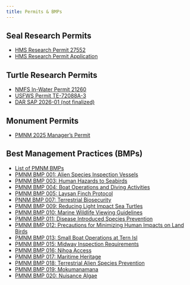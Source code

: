 ```yaml
---
title: Permits & BMPs
---
```


## Seal Research Permits
-   [HMS Research Permit 27552](https://drive.google.com/file/d/1JNinvFOBJFVaElg4V1NJkUlKzGuAesB_/view?usp=sharing){.external target="_blank"}
-   [HMS Research Permit Application](https://drive.google.com/file/d/1WvMYssERN_cb8nq0N2PEpWohTI4EqJ9x/view?usp=sharing){.external target="_blank"}

## Turtle Research Permits
-   [NMFS In-Water Permit 21260](https://drive.google.com/drive/folders/18-yRzObQei76xE1zPHUG-ENWtHSak5sY?usp=drive_link){.external target="_blank"}
-   [USFWS Permit TE-72088A-3](https://drive.google.com/drive/folders/1A-bTwYba0U2PjLywLYrGJufWXxt7encH?usp=drive_link){.external target="_blank"}
-   [DAR SAP 2026-01 (not finalized)](https://drive.google.com/file/d/1f37Rt3rzY5BvUUZZl9FS1DXP4DHgjrfE/view?usp=drive_link){.external target="_blank"}

## Monument Permits
-   [PMNM 2025 Manager's Permit](https://drive.google.com/file/d/102-eJExz8kux1uAbWQeRGvmkDLYdociK/view?usp=sharing){.external target="_blank"}

## Best Management Practices (BMPs)
-   [List of PMNM BMPs](https://www.papahanaumokuakea.gov/permit/bestmanagement.html){.external target="_blank"}
-   [PMNM BMP 001: Alien Species Inspection Vessels](https://drive.google.com/file/d/1ahwjtV2ua7ps4dKhYl1LBSEPatJY7bZ3/view?usp=sharing){.external target="_blank"}
-   [PMNM BMP 003: Human Hazards to Seabirds](https://drive.google.com/file/d/1SENO9tjqoL7jAUpW-jhmXB9fcmS7b3f-/view?usp=sharing){.external target="_blank"}
-   [PMNM BMP 004: Boat Operations and Diving Activities](https://drive.google.com/file/d/1FmPNN7uj1tZj_HYXg5J3mZnfXPXZodWk/view?usp=sharing){.external target="_blank"}
-   [PMNM BMP 005: Laysan Finch Protocol](https://drive.google.com/file/d/14G53crPbASJmeqNeItS39KdM0Poa5PX5/view?usp=sharing){.external target="_blank"}
-   [PNNM BMP 007: Terrestrial Biosecurity](https://drive.google.com/file/d/1lm2aUKkc3Yco7hNbRkKPPULHyGLHgTsZ/view?usp=sharing){.external target="_blank"}
-   [PMNM BMP 009: Reducing Light Impact Sea Turtles](https://drive.google.com/file/d/1FFGDmS7y3mlG2NPCjt20h4hQU76qq26c/view?usp=sharing){.external target="_blank"}
-   [PMNM BMP 010: Marine Wildlife Viewing Guidelines](https://drive.google.com/file/d/1LFGaDE2m_YCjlMGSWPBDzwNxNKDTUqg3/view?usp=sharing){.external target="_blank"}
-   [PMNM BMP 011: Disease Introduced Species Prevention](https://drive.google.com/file/d/1UQPAvenhAUXKg3wkRpVILbogqp8fjwzu/view?usp=sharing){.external target="_blank"}
-   [PMNM BMP 012: Precautions for Minimizing Human Impacts on Land Birds](https://drive.google.com/file/d/1EqIHyQFuvw4UXJeCLXZ06NNo_U39Dz0r/view?usp=sharing){.external target="_blank"}
-   [PMNM BMP 013: Small Boat Operations at Tern Isl](https://drive.google.com/file/d/1ExTq8s4llkiHGYXmIUemmX0MVjZeyDfi/view?usp=sharing){.external target="_blank"}
-   [PMNM BMP 015: Midway Inspection Requirements](https://drive.google.com/file/d/1cH5WTKCK2mlcOSxyyo6m1-wHt4U9Cva3/view?usp=sharing){.external target="_blank"}
-   [PMNM BMP 016: Nihoa Access](https://drive.google.com/file/d/1__OVrVUB_FnvoCB-tbWpujGUVXWm_gdV/view?usp=sharing){.external target="_blank"}
-   [PMNM BMP 017: Maritime Heritage](https://drive.google.com/file/d/1RMYrG8pWZ4aqhwhh-a3L7nwb7iTKnAXg/view?usp=sharing){.external target="_blank"}
-   [PMNM BMP 018: Terrestrial Alien Species Prevention](https://drive.google.com/file/d/1vU5ERL_4AuAjLq3oWNFXxmvDWRFEicf0/view?usp=sharing){.external target="_blank"}
-   [PMNM BMP 019: Mokumanamana](https://drive.google.com/file/d/1NiZ56JjSGiUeJyEVjzgO-BSa41MNNEcx/view?usp=sharing){.external target="_blank"}
-   [PMNM BMP 020: Nuisance Algae](https://drive.google.com/file/d/1nqi5KwJ9qq2UKAXlMQo5yV1TijFk2JuY/view?usp=sharing){.external target="_blank"}